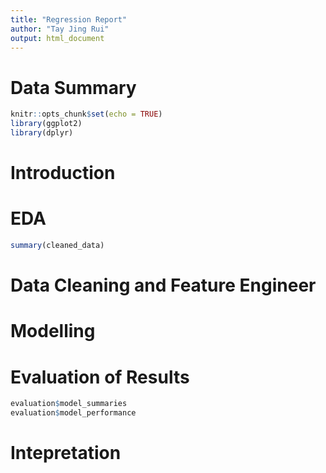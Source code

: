 ```yaml
---
title: "Regression Report"
author: "Tay Jing Rui"
output: html_document
---
```


# Data Summary

```r
knitr::opts_chunk$set(echo = TRUE)
library(ggplot2)
library(dplyr)
```

# Introduction

# EDA
```r
summary(cleaned_data)
```

# Data Cleaning and Feature Engineer

# Modelling

# Evaluation of Results
```r
evaluation$model_summaries
evaluation$model_performance
```

# Intepretation